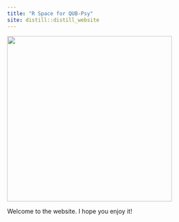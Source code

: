 ```yaml
---
title: "R Space for QUB-Psy"
site: distill::distill_website
---
```


![](images/R_logo_red.png){fig-align="left" width="4in"}

Welcome to the website. I hope you enjoy it!
